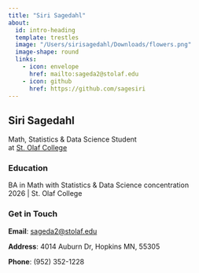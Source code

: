 ```yaml
---
title: "Siri Sagedahl"
about:
  id: intro-heading
  template: trestles
  image: "/Users/sirisagedahl/Downloads/flowers.png"
  image-shape: round
  links:
    - icon: envelope
      href: mailto:sageda2@stolaf.edu
    - icon: github
      href: https://github.com/sagesiri
---
```


::: {#intro-heading}
## Siri Sagedahl

Math, Statistics & Data Science Student <br> at [St. Olaf College](https://wp.stolaf.edu/)

### Education

BA in Math with Statistics & Data Science concentration<br> 2026 \| St. Olaf College
:::

### Get in Touch

**Email**: <a href='mailto:sageda2@stolaf.edu'>sageda2\@stolaf.edu</a>

**Address**: 4014 Auburn Dr, Hopkins MN, 55305

**Phone**: (952) 352-1228
